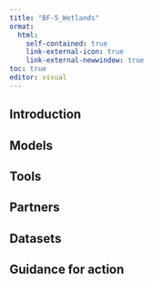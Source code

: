 ```yaml
---
title: "BF-5_Wetlands"
ormat:
  html:
    self-contained: true
    link-external-icon: true
    link-external-newwindow: true
toc: true
editor: visual
---
```


::: panel-tabset
## Introduction

## Models

## Tools

## Partners

## Datasets

## Guidance for action
:::
